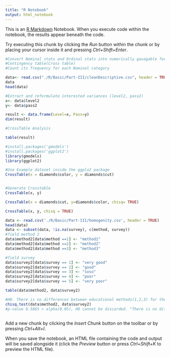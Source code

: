```yaml
---
title: "R Notebook"
output: html_notebook
---
```


This is an [R Markdown](http://rmarkdown.rstudio.com) Notebook. When you execute code within the notebook, the results appear beneath the code. 

Try executing this chunk by clicking the *Run* button within the chunk or by placing your cursor inside it and pressing *Ctrl+Shift+Enter*. 

```r
#Convert Nominal stats and Ordinal stats into numerically gauagable form
#Contingency table(Cross table)
#Count its frequency for each Nominal category

data<- read.csv("./R/Basic/Part-III/cleanDescriptive.csv", header = TRUE, fileEncoding = "CP949")
data
head(data)


```

```r
#Extract and reformulate interested variances (level2, pass2)
x<- data$level2
y<- data$pass2

result <- data.frame(Level=x, Pass=y)
dim(result)

#CrossTable Analysis

table(result)

```

```r

#install.packages('gmodels')
#install.packages('ggplot2')
library(gmodels)
library(ggplot2)

#Use Example dataset inside the ggplo2 package
CrossTable(x = diamonds$color, y = diamonds$cut)



```

```r
#Generate Crosstable
CrossTable(x, y)


```

```r

CrossTable(x = diamonds$cut, y=diamonds$color, chisq= TRUE)

CrossTable(x, y, chisq = TRUE)

```

```r
data <- read.csv('./R/Basic/Part-III/homogenity.csv', header = TRUE)
head(data)
data <- subset(data, !is.na(survey), c(method, survey))
#field method 2
data$method2[data$method ==1] <- "method1"
data$method2[data$method ==2] <- "method2"
data$method2[data$method ==3] <- "method3"

#field survey
data$survey2[data$survey == 1] <- "very good"
data$survey2[data$survey == 2] <- "good"
data$survey2[data$survey == 3] <- "soso"
data$survey2[data$survey == 4] <- "poor"
data$survey2[data$survey == 5] <- "very poor"

table(data$method2, data$survey2)

#H0. There is no differences between educational methods(1,2,3) for the distribution of satisfaction survey.
chisq.test(data$method2, data$survey2)
#p-value 0.5865 > alpha(0.05), H0 cannot be discarded. "There is no differences between educational methods."



```

Add a new chunk by clicking the *Insert Chunk* button on the toolbar or by pressing *Ctrl+Alt+I*.

When you save the notebook, an HTML file containing the code and output will be saved alongside it (click the *Preview* button or press *Ctrl+Shift+K* to preview the HTML file).
